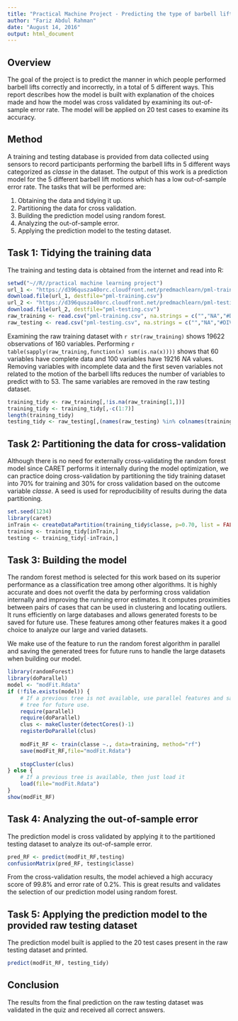 ```yaml
---
title: "Practical Machine Project - Predicting the type of barbell lifts performed"
author: "Fariz Abdul Rahman"
date: "August 14, 2016"
output: html_document
---
```


## Overview
The goal of the project is to predict the manner in which people  performed barbell lifts correctly and incorrectly, in a total of 5 different ways.  This report describes how the model is built with explanation of the choices made and how the model was cross validated by examining its out-of-sample error rate.  The model will be applied on 20 test cases to examine its accuracy.

## Method
A training and testing database is provided from data collected using sensors to record participants performing the barbell lifts in 5 different ways categorized as *classe* in the dataset.   The output of this work is a prediction model for the 5 different barbell lift motions which  has a low out-of-sample error rate.  The tasks that will be performed are:

1. Obtaining the data and tidying it up.
2. Partitioning the data for cross validation.
3. Building the prediction model using random forest. 
4. Analyzing the out-of-sample error.
5. Applying the prediction model to the testing dataset.

## Task 1: Tidying the training data
The training and testing data is obtained from the internet and read into R:
```r
setwd("~//R//practical machine learning project")
url_1 <- "https://d396qusza40orc.cloudfront.net/predmachlearn/pml-training.csv"
download.file(url_1, destfile="pml-training.csv")
url_2 <- "https://d396qusza40orc.cloudfront.net/predmachlearn/pml-testing.csv"
download.file(url_2, destfile="pml-testing.csv")
raw_training <- read.csv("pml-training.csv", na.strings = c("","NA","#DIV/0!"))
raw_testing <- read.csv("pml-testing.csv", na.strings = c("","NA","#DIV/0!"))
```

Examining the raw training dataset with `r str(raw_training)` shows 19622 observations of 160 variables.   Performing `r table(sapply(raw_training,function(x) sum(is.na(x))))` shows that 60 variables have complete data and 100 variables have  19216 *NA* values.   Removing variables with incomplete data and the first seven variables not related to the motion of the barbell lifts reduces the number of variables to predict with to 53.  The same variables are removed in the raw testing dataset.

```r
training_tidy <- raw_training[,!is.na(raw_training[1,])]
training_tidy <- training_tidy[,-c(1:7)]
length(training_tidy)
testing_tidy <- raw_testing[,(names(raw_testing) %in% colnames(training_tidy))]
```

## Task 2: Partitioning the data for cross-validation
Although there is no need for externally cross-validating the random forest model since CARET performs it internally during the model optimization, we can practice doing cross-validation by partitioning the tidy training dataset into 70% for training and 30% for cross validation based on the outcome variable *classe*.  A seed is used for reproducibility of results during the data partitioning.
```r
set.seed(1234)
library(caret)
inTrain <- createDataPartition(training_tidy$classe, p=0.70, list = FALSE)
training <- training_tidy[inTrain,]
testing <- training_tidy[-inTrain,]
```

## Task 3: Building the model
The random forest method is selected for this work based on its superior performance as a classification tree among other algorithms.  It is highly accurate and does not overfit the data by performing cross validation internally and improving the running error estimates.  It computes proximities between pairs of cases that can be used in clustering and locating outliers.  It runs efficiently on large databases and allows generated forests to be saved for future use.  These features among other features makes it a good choice to analyze our large and varied datasets.  

We make use of the feature to run the random forest algorithm in parallel and saving the generated trees for future runs to handle the large datasets when building our model.
```r
library(randomForest)
library(doParallel)
model <- "modFit.Rdata"
if (!file.exists(model)) {      
    # If a previous tree is not available, use parallel features and save the generated 
    # tree for future use.
    require(parallel)
    require(doParallel)
    clus <- makeCluster(detectCores()-1)
    registerDoParallel(clus)
    
    modFit_RF <- train(classe ~., data=training, method="rf")
    save(modFit_RF,file="modFit.Rdata")
    
    stopCluster(clus)
} else {
    # If a previous tree is available, then just load it
    load(file="modFit.Rdata")
}
show(modFit_RF)
```

## Task 4: Analyzing the out-of-sample error
The prediction model is cross validated by applying it to the partitioned testing dataset to analyze its out-of-sample error.
```r
pred_RF <- predict(modFit_RF,testing)
confusionMatrix(pred_RF, testing$classe)
```

From the cross-validation results, the model achieved a high accuracy score of 99.8% and error rate of 0.2%.  This is great results and validates the selection of our prediction model using random forest.

## Task 5: Applying the prediction model to the provided raw testing dataset
The prediction model built is applied to the 20 test cases present in the raw testing dataset and printed.

```r
predict(modFit_RF, testing_tidy)
```

## Conclusion
The results from the final prediction on the raw testing dataset was validated in the quiz and received all correct answers.